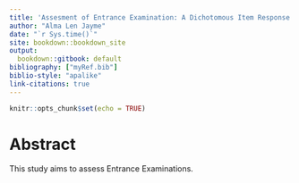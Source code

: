 ```yaml
---
title: 'Assesment of Entrance Examination: A Dichotomous Item Response Theory'
author: "Alma Len Jayme"
date: "`r Sys.time()`"
site: bookdown::bookdown_site
output:
  bookdown::gitbook: default
bibliography: ["myRef.bib"]
biblio-style: "apalike"
link-citations: true
---
```


```r
knitr::opts_chunk$set(echo = TRUE)
```


# Abstract {-}

This study aims to assess Entrance Examinations.

